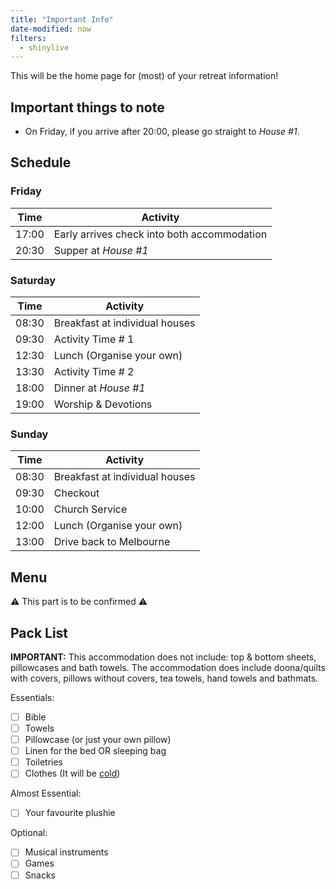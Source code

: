 ```yaml
---
title: "Important Info"
date-modified: now
filters:
  - shinylive
---
```


This will be the home page for (most) of your retreat information!

## Important things to note
* On Friday, if you arrive after 20:00, please go straight to *House \#1*.

## Schedule

### Friday
| Time | Activity |
| --- | --- |
| 17:00 | Early arrives check into both accommodation |
| 20:30 | Supper at *House \#1* |

### Saturday
| Time | Activity |
| --- | --- |
| 08:30 | Breakfast at individual houses |
| 09:30 | Activity Time \# 1 |
| 12:30 | Lunch (Organise your own) |
| 13:30 | Activity Time \# 2 |
| 18:00 | Dinner at *House #1* |
| 19:00 | Worship \& Devotions |

### Sunday
| Time | Activity |
| --- | --- |
| 08:30 | Breakfast at individual houses |
| 09:30 | Checkout  |
| 10:00 | Church Service |
| 12:00 | Lunch (Organise your own) |
| 13:00 | Drive back to Melbourne |

## Menu

⚠️ This part is to be confirmed ⚠️

## Pack List

**IMPORTANT:** This accommodation does not include: top & bottom sheets, pillowcases and bath towels. The accommodation does include doona/quilts with covers, pillows without covers, tea towels, hand towels and bathmats.

Essentials:

 - [ ] Bible
 - [ ] Towels
 - [ ] Pillowcase (or just your own pillow)
 - [ ] Linen for the bed OR sleeping bag
 - [ ] Toiletries
 - [ ] Clothes (It will be [cold](http://www.bom.gov.au/vic/forecasts/phillipisland.shtml))
 

Almost Essential:

- [ ] Your favourite plushie

Optional:

- [ ] Musical instruments
- [ ] Games
- [ ] Snacks 